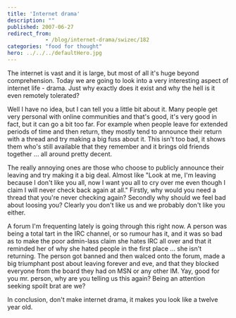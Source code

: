 ```yaml
---
title: 'Internet drama'
description: ""
published: 2007-06-27
redirect_from: 
            - /blog/internet-drama/swizec/182
categories: "food for thought"
hero: ../../../defaultHero.jpg
---
```

The internet is vast and it is large, but most of all it&#x27;s huge beyond comprehension. Today we are going to look into a very interesting aspect of internet life - drama. Just why exactly does it exist and why the hell is it even remotely tolerated?

Well I have no idea, but I can tell you a little bit about it. Many people get very personal with online communities and that&#x27;s good, it&#x27;s very good in fact, but it can go a bit too far. For example when people leave for extended periods of time and then return, they mostly tend to announce their return with a thread and try making a big fuss about it. This isn&#x27;t too bad, it shows them who&#x27;s still available that they remember and it brings old friends together ... all around pretty decent.

The really annoying ones are those who choose to publicly announce their leaving and try making it a big deal. Almost like &quot;Look at me, I&#x27;m leaving because I don&#x27;t like you all, now I want you all to cry over me even though I claim I will never check back again at all.&quot; Firstly, why would you need a thread that you&#x27;re never checking again? Secondly why should we feel bad about loosing you? Clearly you don&#x27;t like us and we probably don&#x27;t like you either.

A forum I&#x27;m frequenting lately is going through this right now. A person was being a total tart in the IRC channel, or so rumour has it, and it was so bad as to make the poor admin-lass claim she hates IRC all over and that it reminded her of why she hated people in the first place ... she isn&#x27;t returning. The person got banned and then walced onto the forum, made a big triumphant post about leaving forever and eve, and that they blocked everyone from the board they had on MSN or any other IM. Yay, good for you mr. person, why are you telling us this again? Being an attention seeking spoilt brat are we?

In conclusion, don&#x27;t make internet drama, it makes you look like a twelve year old.

